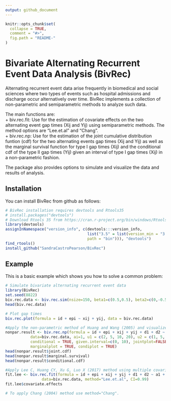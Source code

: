 ```yaml
---
output: github_document
---
```


<!-- README.md is generated from README.Rmd. Please edit that file -->

```r
knitr::opts_chunk$set(
  collapse = TRUE,
  comment = "#>",
  fig.path = "README-"
)
```

# Bivariate Alternating Recurrent Event Data Analysis (BivRec)

Alternating recurrent event data arise frequently in biomedical and social sciences where two types of events such as hospital admissions and discharge occur alternatively over time. BivRec implements a collection of non-parametric and semiparametric methods to analyze such data. 

The main functions are:  
+ biv.rec.fit: Use for the estimation of covariate effects on the two alternating event gap times (Xij and Yij) using semiparametric methods. The method options are "Lee.et.al" and "Chang".  
+ biv.rec.np:  Use for the estimation of the joint cumulative distribution funtion (cdf) for the two alternating events gap times (Xij and Yij) as well as the marginal survival function for type I gap times (Xij) and the conditional cdf of the type II gap times (Yij) given an interval of type I gap times (Xij) in a non-parametric fashion.    

The package also provides options to simulate and visualize the data and results of analysis. 

## Installation

You can install BivRec from github as follows:

```r
# BivRec installation requires devtools and Rtools35
# install.packages("devtools")
# Download Rtools 35 from https://cran.r-project.org/bin/windows/Rtools/
library(devtools)
assignInNamespace("version_info", c(devtools:::version_info, 
                                    list("3.5" = list(version_min = "3.3.0", version_max = "99.99.99", 
                                    path = "bin"))), "devtools")
find_rtools()
install_github("SandraCastroPearson/BivRec")
```

## Example

This is a basic example which shows you how to solve a common problem:

```r
# Simulate bivariate alternating recurrent event data
library(BivRec)
set.seed(8822)
biv.rec.data <- biv.rec.sim(nsize=150, beta1=c(0.5,0.5), beta2=c(0,-0.5), tau_c=63, set=1.1)
head(biv.rec.data)

# Plot gap times
biv.rec.plot(formula = id + epi ~ xij + yij, data = biv.rec.data)

#Apply the non-parametric method of Huang and Wang (2005) and visualize marginal and conditional results.
nonpar.result <- biv.rec.np(formula = id + epi + xij + yij + d1 + d2 ~ 1,
           data=biv.rec.data, ai=1, u1 = c(2, 5, 10, 20), u2 = c(1, 5, 10, 15),
           conditional = TRUE, given.interval=c(0, 10), jointplot=FALSE,
           marginalplot = TRUE, condiplot = TRUE)
head(nonpar.result$joint.cdf)
head(nonpar.result$marginal.survival)
head(nonpar.result$conditional.cdf)

#Apply Lee C, Huang CY, Xu G, Luo X (2017) method using multiple covariates.
fit.lee <- biv.rec.fit(formula = id + epi + xij + yij + d1 + d2 ~ a1 + a2,
                data=biv.rec.data, method="Lee.et.al", CI=0.99)
fit.lee$covariate.effects

# To apply Chang (2004) method use method="Chang".
```
